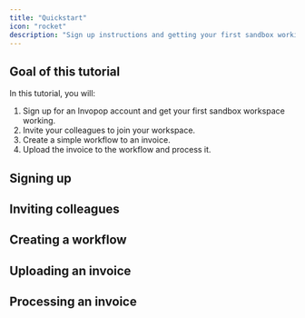 ```yaml
---
title: "Quickstart"
icon: "rocket"
description: "Sign up instructions and getting your first sandbox working"
---
```


## Goal of this tutorial

In this tutorial, you will:

1. Sign up for an Invopop account and get your first sandbox workspace working.
2. Invite your colleagues to join your workspace.
3. Create a simple workflow to an invoice.
4. Upload the invoice to the workflow and process it.

## Signing up

## Inviting colleagues

## Creating a workflow

## Uploading an invoice

## Processing an invoice

